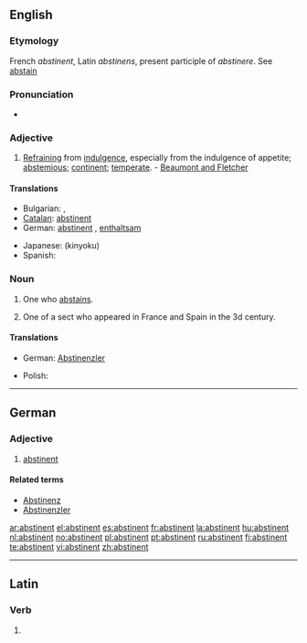 ==English==

===Etymology===
French ''abstinent'', Latin ''abstinens'', present participle of ''abstinere''. See [[abstain]]

===Pronunciation===
*{{audio|en-us-abstinent.ogg|Audio (US)}}

===Adjective===
{{en-adj}}

# [[refraining|Refraining]] from [[indulgence]], especially from the indulgence of appetite; [[abstemious]]; [[continent]]; [[temperate]]. - [[Beaumont and Fletcher]]

====Translations====
{{trans-top|refraining from indulgence}}
* Bulgarian: {{t|bg|въздържан}},  {{t+|bg|умерен}}
* [[Catalan]]: [[abstinent#Catalan|abstinent]]
* German: [[abstinent#German|abstinent]] {{i|mostly when referring to alcohol/smoking}}, [[enthaltsam]] {{i|sexually abstinent/celibate}}
{{trans-mid}}
* Japanese: {{t|ja|禁欲}} (kinyoku)
* Spanish: {{t-|es|abstinente}}
{{trans-bottom}}

===Noun===
{{en-noun}}

# One who [[abstain]]s.
# {{context|ecclesiastical history}} One of a sect who appeared in France and Spain in the 3d century.

====Translations====
{{trans-top|one who abstains}}
* German: [[Abstinenzler]] {{m}} {{i|often pejorative}}
{{trans-mid}}
* Polish: {{t+|pl|abstynent|m}} {{i|often associated with alcohol}}
{{trans-bottom}}

----

==German==

===Adjective===
{{de-adj|comparative=abstinenter|superlative=abstinentesten}}

# [[abstinent#English|abstinent]]

====Related terms====
*[[Abstinenz]]
*[[Abstinenzler]]

[[ar:abstinent]]
[[el:abstinent]]
[[es:abstinent]]
[[fr:abstinent]]
[[la:abstinent]]
[[hu:abstinent]]
[[nl:abstinent]]
[[no:abstinent]]
[[pl:abstinent]]
[[pt:abstinent]]
[[ru:abstinent]]
[[fi:abstinent]]
[[te:abstinent]]
[[vi:abstinent]]
[[zh:abstinent]]

----
==Latin==

===Verb===
{{la-verb-form|abstinent}}

# {{conjugation of|abstineo|abstineō|3|p|pres|act|ind|lang=la}}
{{count page|[[Wiktionary:Page count]]}}
{{rfc-auto}}